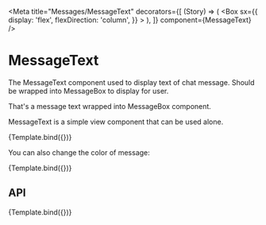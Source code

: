 
<Meta
	title="Messages/MessageText"
	decorators={[
		(Story) => (
			<Box
				sx={{
					display: 'flex',
					flexDirection: 'column',
				}}
			>
				<Story />
			</Box>
		),
	]}
	component={MessageText}
/>

# MessageText

The MessageText component used to display text of chat message. Should be wrapped into MessageBox to display for user.

<Canvas>
	<Story name="Overview">
		<MessageBox author={{ username: 'Hello World' }} position="single" orientation="left" component={MessageText}>
			That's a message text wrapped into MessageBox component.
		</MessageBox>
	</Story>
</Canvas>

MessageText is a simple view component that can be used alone.


<Canvas>
	<Story
		args={{
			children: "Hey! I'm a standalone message text!",
		}}
		name="Standalone"
	>
		{Template.bind({})}
	</Story>
</Canvas>

You can also change the color of message:

<Canvas>
	<Story args={{ color: 'primary', children: 'I am colored!' }} name="Colored">
		{Template.bind({})}
	</Story>
</Canvas>

## API

<Canvas>
	<Story args={{ children: 'Change me with controls below!' }} name="API">
		{Template.bind({})}
	</Story>
</Canvas>

<ArgsTable story="API" />
